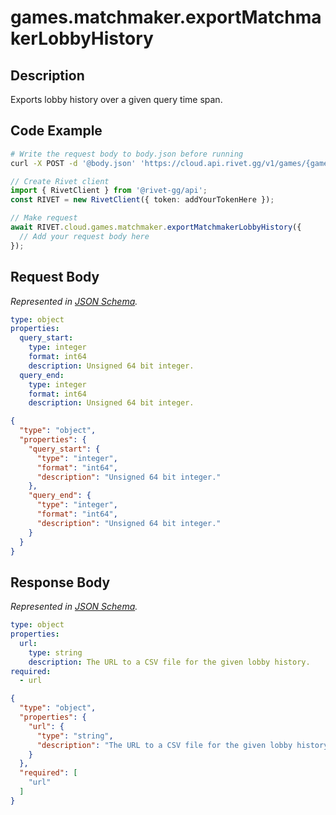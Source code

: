 
# games.matchmaker.exportMatchmakerLobbyHistory

## Description

Exports lobby history over a given query time span.


## Code Example

<CodeGroup title='Request' tag='POST' label='https://cloud.api.rivet.gg/v1/games/{game_id}/matchmaker/lobbies/export-history'>

```bash {{ title: 'cURL' }}
# Write the request body to body.json before running
curl -X POST -d '@body.json' 'https://cloud.api.rivet.gg/v1/games/{game_id}/matchmaker/lobbies/export-history'
```

```ts
// Create Rivet client
import { RivetClient } from '@rivet-gg/api';
const RIVET = new RivetClient({ token: addYourTokenHere });

// Make request
await RIVET.cloud.games.matchmaker.exportMatchmakerLobbyHistory({
  // Add your request body here
});
```

</CodeGroup>


## Request Body

_Represented in [JSON Schema](https://json-schema.org/)._

<CodeGroup title='Request'>

```yaml
type: object
properties:
  query_start:
    type: integer
    format: int64
    description: Unsigned 64 bit integer.
  query_end:
    type: integer
    format: int64
    description: Unsigned 64 bit integer.

```

```json
{
  "type": "object",
  "properties": {
    "query_start": {
      "type": "integer",
      "format": "int64",
      "description": "Unsigned 64 bit integer."
    },
    "query_end": {
      "type": "integer",
      "format": "int64",
      "description": "Unsigned 64 bit integer."
    }
  }
}
```

</CodeGroup>


## Response Body

_Represented in [JSON Schema](https://json-schema.org/)._

<CodeGroup title='Response'>

```yaml
type: object
properties:
  url:
    type: string
    description: The URL to a CSV file for the given lobby history.
required:
  - url

```

```json
{
  "type": "object",
  "properties": {
    "url": {
      "type": "string",
      "description": "The URL to a CSV file for the given lobby history."
    }
  },
  "required": [
    "url"
  ]
}
```

</CodeGroup>


